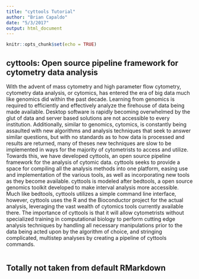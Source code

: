 ```yaml
---
title: "cyttools Tutorial"
author: "Brian Capaldo"
date: "5/3/2017"
output: html_document
---
```


```r
knitr::opts_chunk$set(echo = TRUE)
```

## cyttools: Open source pipeline framework for cytometry data analysis

With the advent of mass cytometry and high parameter flow cytometry, cytometry data analysis, or cytomics, has entered the era of big data much like genomics did within the past decade. Learning from genomics is required to efficiently and effectively analyze the firehouse of data being made available. Desktop software is rapidly becoming overwhelmed by the glut of data and server based solutions are not accessible to every institution. Additionally, similar to genomics, cytomics, is constantly being assaulted with new algorithms and analysis techniques that seek to answer similar questions, but with no standards as to how data is processed and results are returned, many of theses new techniques are slow to be implemented in ways for the majority of cytometrists to access and utilize. Towards this, we have developed cyttools, an open source pipeline framework for the analysis of cytomic data. cyttools seeks to provide a space for compiling all the analysis methods into one platform, easing use and implementation of the various tools, as well as incorporating new tools as they become available. cyttools is modeled after bedtools, a open source genomics toolkit developed to make interval analysis more accessible. Much like bedtools, cyttools utilizes a simple command line interface, however, cyttools uses the R and the Bioconductor project for the actual analysis, leveraging the vast wealth of cytomics tools currently available there. The importance of cyttools is that it will allow cytometrists without specialized training in computational biology to perform cutting edge analysis techniques by handling all necessary manipulations prior to the data being acted upon by the algorithm of choice, and stringing complicated, multistep analyses by creating a pipeline of cyttools commands.

```r

```

## Totally not taken from default RMarkdown



```r

```


